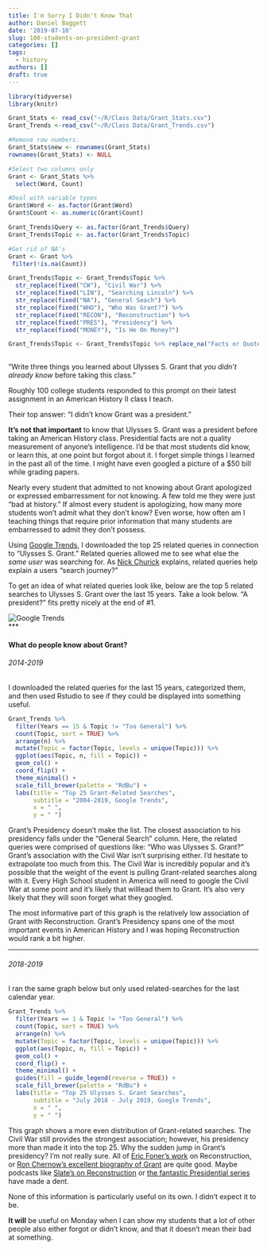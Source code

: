 ```yaml
---
title: I'm Sorry I Didn't Know That
author: Daniel Baggett
date: '2019-07-10'
slug: 100-students-on-president-grant
categories: []
tags:
  - history
authors: []
draft: true
---
```


```r
library(tidyverse)
library(knitr)
```

```r
Grant_Stats <- read_csv("~/R/Class Data/Grant_Stats.csv")
Grant_Trends <-read_csv("~/R/Class Data/Grant_Trends.csv")
```

```r
#Remove row numbers. 
Grant_Stats$new <- rownames(Grant_Stats)
rownames(Grant_Stats) <- NULL
```

```r
#Select two columns only
Grant <- Grant_Stats %>% 
  select(Word, Count)
```

```r
#Deal with variable types
Grant$Word <- as.factor(Grant$Word)
Grant$Count <- as.numeric(Grant$Count)

Grant_Trends$Query <- as.factor(Grant_Trends$Query)
Grant_Trends$Topic <- as.factor(Grant_Trends$Topic)
```

```r
#Get rid of NA's
Grant <- Grant %>%
 filter(!is.na(Count))
```

```r
Grant_Trends$Topic <- Grant_Trends$Topic %>% 
  str_replace(fixed("CW"), "Civil War") %>% 
  str_replace(fixed("LIN"), "Searching Lincoln") %>% 
  str_replace(fixed("NA"), "General Seach") %>% 
  str_replace(fixed("WHO"), "Who Was Grant?") %>% 
  str_replace(fixed("RECON"), "Reconstruction") %>% 
  str_replace(fixed("PRES"), "Presidency") %>% 
  str_replace(fixed("MONEY"), "Is He On Money?")

Grant_Trends$Topic <- Grant_Trends$Topic %>% replace_na("Facts or Quotes")
  
```

"Write three things you learned about Ulysses S. Grant that *you didn't already know* before taking this class." 

Roughly 100 college students responded to this prompt on their latest assignment in an American History II class I teach.  

Their top answer: "I didn't know Grant was a president."

**It's not that important** to know that Ulysses S. Grant was a president before taking an American History class. Presidential facts are not a quality measurement of anyone's intelligence. I'd be that most students did know, or learn this, at one point but forgot about it. I forget simple things I learned in the past all of the time. I might have even googled a picture of a $50 bill while grading papers. 

Nearly every student that admitted to not knowing about Grant apologized or expressed embarressment for not knowing. A few told me they were just "bad at history." If almost every student is apologizing, how many more students won't admit what they don't know? Even worse, how often am I teaching things that require prior information that many students are embarressed to admit they don't possess. 

Using [Google Trends](https://trends.google.com/trends/?geo=US), I downloaded the top 25 related queries in connection to "Ulysses S. Grant." Related queries allowed me to see what else the *same user* was searching for. As [Nick Churick](https://ahrefs.com/blog/how-to-use-google-trends-for-keyword-research/) explains, related queries help explain a users "search journey?" 

To get an idea of what related queries look like, below are the top 5 related searches to Ulysses S. Grant over the last 15 years. Take a look below. "A president?" fits pretty nicely at the end of #1. 

![Google Trends](/blog/2019-07-10-100-students-on-president-grant_files/grant_top_terms.png)  
***

#### What do people know about Grant?
###### 2014-2019
I downloaded the related queries for the last 15 years, categorized them, and then used Rstudio to see if they could be displayed into something useful. 
```r
Grant_Trends %>% 
  filter(Years == 15 & Topic != "Too General") %>% 
  count(Topic, sort = TRUE) %>% 
  arrange(n) %>% 
  mutate(Topic = factor(Topic, levels = unique(Topic))) %>% 
  ggplot(aes(Topic, n, fill = Topic)) +
  geom_col() +
  coord_flip() +
  theme_minimal() +
  scale_fill_brewer(palette = "RdBu") +
  labs(title = "Top 25 Grant-Related Searches",
       subtitle = "2004-2019, Google Trends",
       x = " ",
       y = " ")
```

Grant's Presidency doesn't make the list. The closest association to his presidency falls under the "General Search" column. Here, the related queries were comprised of questions like: "Who was Ulysses S. Grant?" Grant's association with the Civil War isn't surprising either. I'd hesitate to extrapolate too much from this. The Civil War is incredibly popular and it's possible that the weight of the event is pulling Grant-related searches along with it. Every High School student in America will need to google the Civil War at some point and it's likely that willlead them to Grant. It's also very likely that they will soon forget what they googled. 

The most informative part of this graph is the relatively low association of Grant with Reconstruction. Grant's Presidency spans one of the most important events in American History and I was hoping Reconstruction would rank a bit higher.  

***


###### 2018-2019

I ran the same graph below but only used related-searches for the last calendar year. 

```r
Grant_Trends %>% 
  filter(Years == 1 & Topic != "Too General") %>% 
  count(Topic, sort = TRUE) %>%
  arrange(n) %>% 
  mutate(Topic = factor(Topic, levels = unique(Topic))) %>% 
  ggplot(aes(Topic, n, fill = Topic)) +
  geom_col() +
  coord_flip() +
  theme_minimal() +
  guides(fill = guide_legend(reverse = TRUE)) +
  scale_fill_brewer(palette = "RdBu") +
  labs(title = "Top 25 Ulysses S. Grant Searches",
       subtitle = "July 2018 - July 2019, Google Trends",
       x = " ",
       y = " ")
```

This graph shows a more even distribution of Grant-related searches. The Civil War still provides the strongest association; however, his presidency more than made it into the top 25. Why the sudden jump in Grant's presidency? I'm not really sure. All of [Eric Foner's work](https://www.amazon.com/Reconstruction-Americas-Unfinished-Revolution-1863/dp/1504739892) on Reconstruction, or [Ron Chernow's excellent biography of Grant](https://www.amazon.com/Grant-Ron-Chernow/dp/159420487X) are quite good. Maybe podcasts like [Slate's on Reconstruction](https://slate.com/human-interest/reconstruction) or [the fantastic Presidential series](https://www.washingtonpost.com/graphics/business/podcasts/presidential/?utm_term=.7197172c0aac) have made a dent. 


None of this information is particularly useful on its own. I didn't expect it to be. 

**It will** be useful on Monday when I can show my students that a lot of other people also either forgot or didn't know, and that it doesn't mean their bad at something. 






